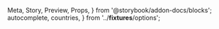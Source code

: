   Meta,
  Story,
  Preview,
  Props,
} from '@storybook/addon-docs/blocks';
  autocomplete,
  countries,
} from '../__fixtures__/options';

<Meta
  title="Forms/Fields/MultiSelect"
  component={MultiSelect}
/>

<Preview>
  <Story name="AsDefault">
    <Form debug initialValues={{ demo: ['CA'] }}>
      <Field
        name="demo"
        type="multiselect"
        options={[...countries, ...countries, ...countries]}
        label="Custom label"
        required
        filter
      />
    </Form>
  </Story>
  <Story name="DisplayLabelAsValue">
    <Form debug initialValues={{ demo: ['CA'] }}>
      <Field
        name="demo"
        type="multiselect"
        options={countries}
        label="Custom label"
        displayLabelAsValue
        required
        filter
      />
    </Form>
  </Story>
  <Story name="Disabled options">
    <Form debug initialValues={{ demo: [] }}>
      <Field
        name="demo"
        type="multiselect"
        options={[
          {
            label: 'A',
            value: 'A',
            disabled: true,
          },
          {
            label: 'B',
            value: 'B',
            disabled: true,
          },
        ]}
        label="Custom label"
        displayLabelAsValue
        required
        filter
      />
    </Form>
  </Story>
</Preview>
